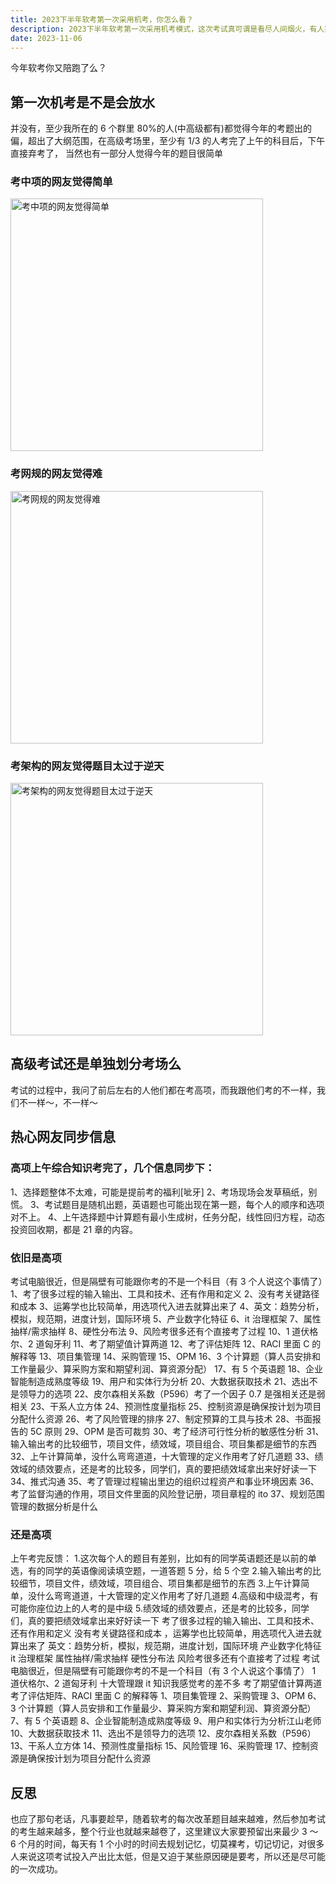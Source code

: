 ```yaml
---
title: 2023下半年软考第一次采用机考，你怎么看？
description: 2023下半年软考第一次采用机考模式，这次考试真可谓是看尽人间烟火，有人哭，有人笑，真的是人生如戏，全靠演技～
date: 2023-11-06
---
```


<Callout type="success">

今年软考你又陪跑了么？

</Callout>

## 第一次机考是不是会放水

并没有，至少我所在的 6 个群里 80%的人(中高级都有)都觉得今年的考题出的偏，超出了大纲范围，在高级考场里，至少有 1/3 的人考完了上午的科目后，下午直接弃考了， 当然也有一部分人觉得今年的题目很简单

### 考中项的网友觉得简单

<Image
  src="https://img.techrk1688.eu.org/file/913a9fa8015a14d760491.png"
  height="404"
  width="auto"
  alt="考中项的网友觉得简单"
  priority={true}
/>

### 考网规的网友觉得难

<Image
  src="https://img.techrk1688.eu.org/file/e08ac18b371e7f18c7dfb.png"
  height="404"
  width="auto"
  alt="考网规的网友觉得难"
  priority={true}
/>

### 考架构的网友觉得题目太过于逆天

<Image
  src="https://img.techrk1688.eu.org/file/1937a508e7ef50ad0f604.png"
  height="404"
  width="auto"
  alt="考架构的网友觉得题目太过于逆天"
  priority={true}
/>

## 高级考试还是单独划分考场么

考试的过程中，我问了前后左右的人他们都在考高项，而我跟他们考的不一样，我们不一样～，不一样～

## 热心网友同步信息

### 高项上午综合知识考完了，几个信息同步下：

1、选择题整体不太难，可能是提前考的福利[呲牙]
2、考场现场会发草稿纸，别慌。
3、考试题目是随机出题，英语题也可能出现在第一题，每个人的顺序和选项对不上。
4、上午选择题中计算题有最小生成树，任务分配，线性回归方程，动态投资回收期，都是 21 章的内容。

### 依旧是高项

考试电脑很近，但是隔壁有可能跟你考的不是一个科目（有 3 个人说这个事情了）1、考了很多过程的输入输出、工具和技术、还有作用和定义
2、没有考关键路径和成本
3、运筹学也比较简单，用选项代入进去就算出来了
4、英文：趋势分析，模拟，规范期，进度计划，国际环境
5、产业数字化特征
6、it 治理框架
7、属性抽样/需求抽样
8、硬性分布法
9、风险考很多还有个直接考了过程
10、1 道伏格尔、2 道匈牙利
11、考了期望值计算两道
12、考了评估矩阵
12、RACI 里面 C 的解释等
13、项目集管理
14、采购管理
15、OPM
16、3 个计算题（算人员安排和工作量最少、算采购方案和期望利润、算资源分配）
17、有 5 个英语题
18、企业智能制造成熟度等级
19、用户和实体行为分析
20、大数据获取技术
21、选出不是领导力的选项
22、皮尔森相关系数（P596）考了一个因子 0.7 是强相关还是弱相关
23、干系人立方体
24、预测性度量指标
25、控制资源是确保按计划为项目分配什么资源
26、考了风险管理的排序
27、制定预算的工具与技术
28、书面报告的 5C 原则
29、OPM 是否可裁剪
30、考了经济可行性分析的敏感性分析
31、输入输出考的比较细节，项目文件，绩效域，项目组合、项目集都是细节的东西
32、上午计算简单，没什么弯弯道道，十大管理的定义作用考了好几道题
33、绩效域的绩效要点，还是考的比较多，同学们，真的要把绩效域拿出来好好读一下
34、推式沟通
35、考了管理过程输出里边的组织过程资产和事业环境因素
36、考了监督沟通的作用，项目文件里面的风险登记册，项目章程的 ito
37、规划范围管理的数据分析是什么

### 还是高项

上午考完反馈： 1.这次每个人的题目有差别，比如有的同学英语题还是以前的单选，有的同学的英语像阅读填空题，一道答题 5 分，给 5 个空 2.输入输出考的比较细节，项目文件，绩效域，项目组合、项目集都是细节的东西 3.上午计算简单，没什么弯弯道道，十大管理的定义作用考了好几道题 4.高级和中级混考，有可能你座位边上的人考的是中级 5.绩效域的绩效要点，还是考的比较多，同学们，真的要把绩效域拿出来好好读一下
考了很多过程的输入输出、工具和技术、还有作用和定义
没有考关键路径和成本 ，运筹学也比较简单，用选项代入进去就算出来了
英文：趋势分析，模拟，规范期，进度计划，国际环境
产业数字化特征
it 治理框架
属性抽样/需求抽样
硬性分布法
风险考很多还有个直接考了过程
考试电脑很近，但是隔壁有可能跟你考的不是一个科目（有 3 个人说这个事情了）
1 道伏格尔、2 道匈牙利
十大管理跟 it 知识我感觉考的差不多
考了期望值计算两道
考了评估矩阵、RACI 里面 C 的解释等
1、项目集管理
2、采购管理
3、OPM
6、3 个计算题（算人员安排和工作量最少、算采购方案和期望利润、算资源分配）
7、有 5 个英语题
8、企业智能制造成熟度等级
9、用户和实体行为分析江山老师
10、大数据获取技术
11、选出不是领导力的选项
12、皮尔森相关系数（P596）
13、干系人立方体
14、预测性度量指标
15、风险管理
16、采购管理
17、控制资源是确保按计划为项目分配什么资源

## 反思

也应了那句老话，凡事要趁早，随着软考的每次改革题目越来越难，然后参加考试的考生越来越多，整个行业也就越来越卷了，这里建议大家要预留出来最少 3 ～ 6 个月的时间，每天有 1 个小时的时间去规划记忆，切莫裸考，切记切记，对很多人来说这项考试投入产出比太低，但是又迫于某些原因硬是要考，所以还是尽可能的一次成功。

